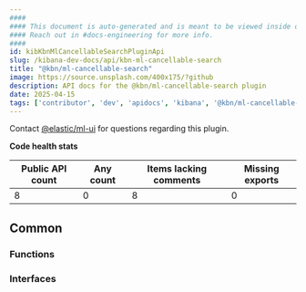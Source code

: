 ```yaml
---
####
#### This document is auto-generated and is meant to be viewed inside our experimental, new docs system.
#### Reach out in #docs-engineering for more info.
####
id: kibKbnMlCancellableSearchPluginApi
slug: /kibana-dev-docs/api/kbn-ml-cancellable-search
title: "@kbn/ml-cancellable-search"
image: https://source.unsplash.com/400x175/?github
description: API docs for the @kbn/ml-cancellable-search plugin
date: 2025-04-15
tags: ['contributor', 'dev', 'apidocs', 'kibana', '@kbn/ml-cancellable-search']
---
```




Contact [@elastic/ml-ui](https://github.com/orgs/elastic/teams/ml-ui) for questions regarding this plugin.

**Code health stats**

| Public API count  | Any count | Items lacking comments | Missing exports |
|-------------------|-----------|------------------------|-----------------|
| 8 | 0 | 8 | 0 |

## Common

### Functions
<DocDefinitionList data={kbnMlCancellableSearchObj.common.functions}/>

### Interfaces
<DocDefinitionList data={kbnMlCancellableSearchObj.common.interfaces}/>

